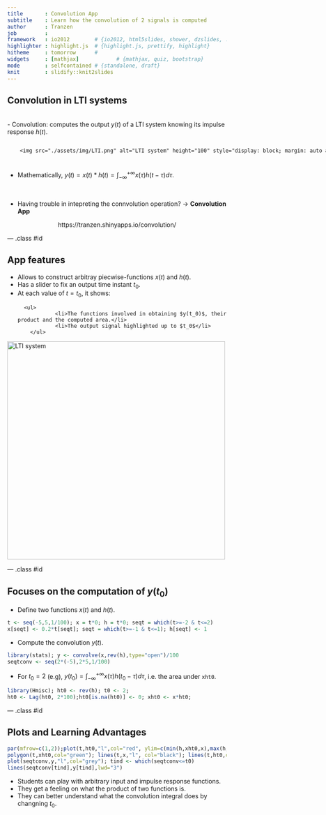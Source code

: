 ```yaml
---
title       : Convolution App
subtitle    : Learn how the convolution of 2 signals is computed
author      : Tranzen
job         : 
framework   : io2012        # {io2012, html5slides, shower, dzslides, ...}
highlighter : highlight.js  # {highlight.js, prettify, highlight}
hitheme     : tomorrow      # 
widgets     : [mathjax]            # {mathjax, quiz, bootstrap}
mode        : selfcontained # {standalone, draft}
knit        : slidify::knit2slides
---
```


## Convolution in LTI systems

<br>
- Convolution: computes the output $y(t)$ of a LTI system knowing its impulse response $h(t)$.

<div id="over" style="position:absolute; width:100%; height:100%;">
        <img src="./assets/img/LTI.png" alt="LTI system" height="100" style="display: block; margin: auto auto;">
</div>
<br><br><br>

- Mathematically, $y(t) = x(t) * h(t) = \int_{-\infty}^{+\infty} x(\tau) h(t-\tau) d\tau$.

<br>

- Having trouble in intepreting the connvolution operation? $\longrightarrow$ <b>Convolution App</b>

<center>https://tranzen.shinyapps.io/convolution/ </center>

--- .class #id 

## App features

<ul>
  <li>Allows to construct arbitray piecwise-functions $x(t)$ and $h(t)$.</li>
  <li>Has a slider to fix an output time instant $t_0$.</li>
  <li>At each value of $t=t_0$, it shows:</li>
        <ul>
                <li>The functions involved in obtaining $y(t_0)$, their product and the computed area.</li>
                <li>The output signal highlighted up to $t_0$</li>
        </ul>
</ul>

<img src="./assets/img/app.png" alt="LTI system" height="500">


--- .class #id 

## Focuses on the computation of $y(t_0)$

- Define two functions $x(t)$ and $h(t)$.

```r
t <- seq(-5,5,1/100); x = t*0; h = t*0; seqt = which(t>=-2 & t<=2)
x[seqt] <- 0.2*t[seqt]; seqt = which(t>=-1 & t<=1); h[seqt] <- 1
```

- Compute the convolution $y(t)$.
```r
library(stats); y <- convolve(x,rev(h),type="open")/100
seqtconv <- seq(2*(-5),2*5,1/100)
```

- For $t_0=2$ (e.g), $y(t_0)=\int_{-\infty}^{+\infty} x(\tau) h(t_0-\tau) d\tau$, i.e. the area under `xht0`.

```r
library(Hmisc); ht0 <- rev(h); t0 <- 2; 
ht0 <- Lag(ht0, 2*100);ht0[is.na(ht0)] <- 0; xht0 <- x*ht0; 
```

--- .class #id 

## Plots and Learning Advantages 

```r
par(mfrow=c(1,2));plot(t,ht0,"l",col="red", ylim=c(min(h,xht0,x),max(h,xht0,x)))  
polygon(t,xht0,col="green"); lines(t,x,"l", col="black"); lines(t,ht0,col="red") 
plot(seqtconv,y,"l",col="grey"); tind <- which(seqtconv<=t0)
lines(seqtconv[tind],y[tind],lwd="3")
```

- Students can play with arbitrary input and impulse response functions.
- They get a feeling on what the product of two functions is.
- They can better understand what the convolution integral does by changning $t_0$.




